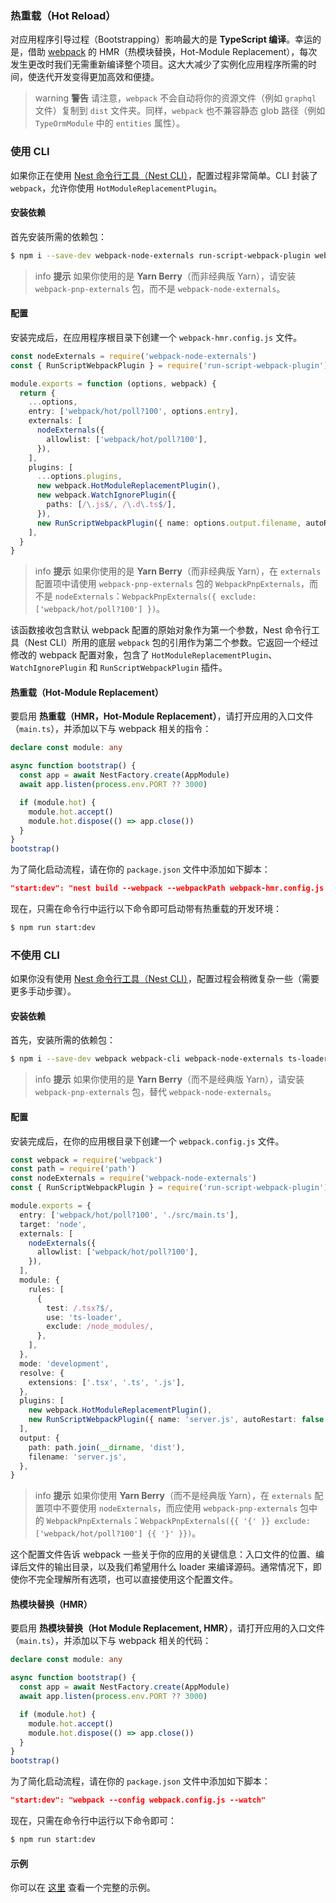 ### 热重载（Hot Reload）

对应用程序引导过程（Bootstrapping）影响最大的是 **TypeScript 编译**。幸运的是，借助 [webpack](https://github.com/webpack/webpack) 的 HMR（热模块替换，Hot-Module Replacement），每次发生更改时我们无需重新编译整个项目。这大大减少了实例化应用程序所需的时间，使迭代开发变得更加高效和便捷。

> warning **警告** 请注意，`webpack` 不会自动将你的资源文件（例如 `graphql` 文件）复制到 `dist` 文件夹。同样，`webpack` 也不兼容静态 glob 路径（例如 `TypeOrmModule` 中的 `entities` 属性）。

### 使用 CLI

如果你正在使用 [Nest 命令行工具（Nest CLI）](https://docs.nestjs.com/cli/overview)，配置过程非常简单。CLI 封装了 `webpack`，允许你使用 `HotModuleReplacementPlugin`。

#### 安装依赖

首先安装所需的依赖包：

```bash
$ npm i --save-dev webpack-node-externals run-script-webpack-plugin webpack
```

> info **提示** 如果你使用的是 **Yarn Berry**（而非经典版 Yarn），请安装 `webpack-pnp-externals` 包，而不是 `webpack-node-externals`。

#### 配置

安装完成后，在应用程序根目录下创建一个 `webpack-hmr.config.js` 文件。

```typescript
const nodeExternals = require('webpack-node-externals')
const { RunScriptWebpackPlugin } = require('run-script-webpack-plugin')

module.exports = function (options, webpack) {
  return {
    ...options,
    entry: ['webpack/hot/poll?100', options.entry],
    externals: [
      nodeExternals({
        allowlist: ['webpack/hot/poll?100'],
      }),
    ],
    plugins: [
      ...options.plugins,
      new webpack.HotModuleReplacementPlugin(),
      new webpack.WatchIgnorePlugin({
        paths: [/\.js$/, /\.d\.ts$/],
      }),
      new RunScriptWebpackPlugin({ name: options.output.filename, autoRestart: false }),
    ],
  }
}
```

> info **提示** 如果你使用的是 **Yarn Berry**（而非经典版 Yarn），在 `externals` 配置项中请使用 `webpack-pnp-externals` 包的 `WebpackPnpExternals`，而不是 `nodeExternals`：`WebpackPnpExternals({ exclude: ['webpack/hot/poll?100'] })`。

该函数接收包含默认 webpack 配置的原始对象作为第一个参数，Nest 命令行工具（Nest CLI）所用的底层 `webpack` 包的引用作为第二个参数。它返回一个经过修改的 webpack 配置对象，包含了 `HotModuleReplacementPlugin`、`WatchIgnorePlugin` 和 `RunScriptWebpackPlugin` 插件。

#### 热重载（Hot-Module Replacement）

要启用 **热重载（HMR，Hot-Module Replacement）**，请打开应用的入口文件（`main.ts`），并添加以下与 webpack 相关的指令：

```typescript
declare const module: any

async function bootstrap() {
  const app = await NestFactory.create(AppModule)
  await app.listen(process.env.PORT ?? 3000)

  if (module.hot) {
    module.hot.accept()
    module.hot.dispose(() => app.close())
  }
}
bootstrap()
```

为了简化启动流程，请在你的 `package.json` 文件中添加如下脚本：

```json
"start:dev": "nest build --webpack --webpackPath webpack-hmr.config.js --watch"
```

现在，只需在命令行中运行以下命令即可启动带有热重载的开发环境：

```bash
$ npm run start:dev
```

### 不使用 CLI

如果你没有使用 [Nest 命令行工具（Nest CLI）](https://docs.nestjs.com/cli/overview)，配置过程会稍微复杂一些（需要更多手动步骤）。

#### 安装依赖

首先，安装所需的依赖包：

```bash
$ npm i --save-dev webpack webpack-cli webpack-node-externals ts-loader run-script-webpack-plugin
```

> info **提示** 如果你使用的是 **Yarn Berry**（而不是经典版 Yarn），请安装 `webpack-pnp-externals` 包，替代 `webpack-node-externals`。

#### 配置

安装完成后，在你的应用根目录下创建一个 `webpack.config.js` 文件。

```typescript
const webpack = require('webpack')
const path = require('path')
const nodeExternals = require('webpack-node-externals')
const { RunScriptWebpackPlugin } = require('run-script-webpack-plugin')

module.exports = {
  entry: ['webpack/hot/poll?100', './src/main.ts'],
  target: 'node',
  externals: [
    nodeExternals({
      allowlist: ['webpack/hot/poll?100'],
    }),
  ],
  module: {
    rules: [
      {
        test: /.tsx?$/,
        use: 'ts-loader',
        exclude: /node_modules/,
      },
    ],
  },
  mode: 'development',
  resolve: {
    extensions: ['.tsx', '.ts', '.js'],
  },
  plugins: [
    new webpack.HotModuleReplacementPlugin(),
    new RunScriptWebpackPlugin({ name: 'server.js', autoRestart: false }),
  ],
  output: {
    path: path.join(__dirname, 'dist'),
    filename: 'server.js',
  },
}
```

> info **提示** 如果你使用 **Yarn Berry**（而不是经典版 Yarn），在 `externals` 配置项中不要使用 `nodeExternals`，而应使用 `webpack-pnp-externals` 包中的 `WebpackPnpExternals`：`WebpackPnpExternals({{ '{' }} exclude: ['webpack/hot/poll?100'] {{ '}' }})`。

这个配置文件告诉 webpack 一些关于你的应用的关键信息：入口文件的位置、编译后文件的输出目录，以及我们希望用什么 loader 来编译源码。通常情况下，即使你不完全理解所有选项，也可以直接使用这个配置文件。

#### 热模块替换（HMR）

要启用 **热模块替换（Hot Module Replacement, HMR）**，请打开应用的入口文件（`main.ts`），并添加以下与 webpack 相关的代码：

```typescript
declare const module: any

async function bootstrap() {
  const app = await NestFactory.create(AppModule)
  await app.listen(process.env.PORT ?? 3000)

  if (module.hot) {
    module.hot.accept()
    module.hot.dispose(() => app.close())
  }
}
bootstrap()
```

为了简化启动流程，请在你的 `package.json` 文件中添加如下脚本：

```json
"start:dev": "webpack --config webpack.config.js --watch"
```

现在，只需在命令行中运行以下命令即可：

```bash
$ npm run start:dev
```

#### 示例

你可以在 [这里](https://github.com/nestjs/nest/tree/master/sample/08-webpack) 查看一个完整的示例。
